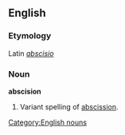 ==English==

===Etymology===
Latin ''[[abscisio]]''

===Noun===
'''abscision'''

# Variant spelling of [[abscission]].

[[Category:English nouns]]